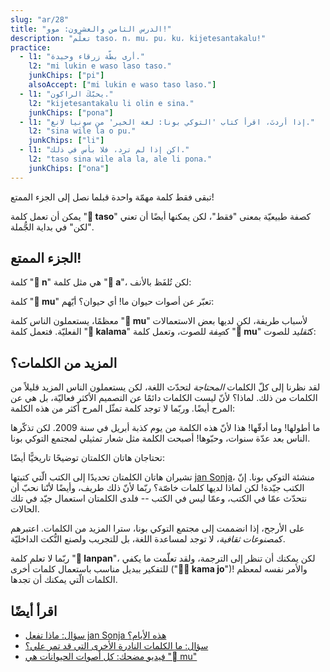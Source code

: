 ```yaml
---
slug: "ar/28"
title: "الدرس الثامن والعشرون: موو!"
description: "تعلّم taso، n، mu، pu، ku، kijetesantakalu!"
practice:
  - l1: "أرى بطّة زرقاء وحيدة."
    l2: "mi lukin e waso laso taso."
    junkChips: ["pi"]
    alsoAccept: ["mi lukin e waso taso laso."]
  - l1: "يحبّكَ الراكون."
    l2: "kijetesantakalu li olin e sina."
    junkChips: ["pona"]
  - l1: "إذا أردتَ، اقرأ كتاب 'التوكي بونا: لغة الخير' من سونيا لانغ."
    l2: "sina wile la o pu."
    junkChips: ["li"]
  - l1: "اكن إذا لم ترد، فلا بأس في ذلك."
    l2: "taso sina wile ala la, ale li pona."
    junkChips: ["ona"]
---
```



تبقى فقط كلمة مهمّة واحدة قبلما نصل إلى الجزء الممتع!

<List>
  <Word sl="taso" m="لكن، فقط" />
</List>

يمكن أن تعمل كلمة "**󱥨 taso**" كصفة طبيعيّة بمعنى "فقط"، لكن يمكنها أيضًا أن تعني "لكن" في بداية الجُّملة.

<List>
  <Sentence sl="mi awen wan taso." m="إنّني أبقى وحيدًا." />
  <Sentence sl="taso mi awen pilin pona." m="لكن أحافظ على الأمل." />
</List>

## الجزء الممتع!

كلمة "**󱦆 n**" هي مثل كلمة "**󱤀 a**"، لكن تُلفَظ بالأنف:

<List>
  <Word sl="n" m="آهه، آمم" />
  <Sentence sl="n... mi sona ala." m="ممم.. لم أعلم." />
</List>

كلمة "**󱤹 mu**" تعبّر عن أصوات حيوان ما! أي حيوان؟ أيّهم:

<List>
  <Word sl="mu" m="مو، مياو، هوه، معع ..." />
  <Sentence sl="soweli mute! mu mu mu mu mu mu." m="ست بقرات! <a target='_blank' href='https://www.youtube.com/watch?v=xxClPfZDn-E'>مو مو مو مو مو مو</a>." />
</List>

معظمًا، يستعملون الناس كلمة "**󱤹 mu**" لأسباب طريفة، لكن لديها بعض الاستعمالات الفعليّة. فتعمل كلمة "**󱤕 kalama**" ك*صِفة* للصوت، وتعمل كلمة "**󱤹 mu**" ك*تَقليد* للصوت:

<List>
  <Sentence sl="mi kute e kalama suli." m="سمعتُ صوتًا عاليًا." />
  <Sentence sl="mi kute e mu suli." m="سمعتُ فرقعة عالية." />
</List>

## المزيد من الكلمات؟

لقد نظرنا إلى كلّ الكلمات *المحتاجة* لتحدّث اللغة، لكن يستعملون الناس المزيد قليلاً من الكلمات من ذلك. لماذا؟ لأنّ ليست الكلمات دائمًا عن التصميم الأكثر فعاليّة، بل هي عن المرح أيضًا. وربّما لا توجد كلمة تمثّل المرح أكثر من هذه الكلمة:

<List>
  <Word sl="kijetesantakalu" m="راكون؛ شبه الراكون" />
</List>

ما أطولها! وما أدقّها! هذا لأنّ هذه الكلمة من يوم كذبة أبريل في سنة 2009. لكن تذكّرها الناس بعد عدّة سنوات، وحبّوها! أصبحت الكلمة مثل شعار تمثيلي لمجتمع التوكي بونا.

تحتاجان هاتان الكلمتان توضيحًا تاريخيًّا أيضًا:

<List>
  <Word sl="pu" m="(التعامل مع) <i>التوكي بونا: لغة الخير (2014)</i>، من jan Sonja" />
  <Word sl="ku" m="(التعامل مع) <i>قاموس التوكي بونا (2021)</i>، من jan Sonja" />
</List>

تشيران هاتان الكلمتان تحديدًا إلى الكتب الّتي كتبتها [jan Sonja](https://tokipona.org)، منشئة التوكي بونا. إنّ الكتب جيّدة! لكن لماذا لديها كلمات خاصّة؟ ربّما لأنّ ذلك طريف، وأيضًا لأنّنا نحبّ أن نتحدّث عمّا في الكتب، وعمّا ليس في الكتب -- فلدى الكلمتان استعمال جيّد في تلك الحالات.

على الأرجح، إذا انضممت إلى مجتمع التوكي بونا، سترا المزيد من الكلمات. اعتبرهم ك*مصنوعات ثقافية*، لا توجد لمساعدة اللغة، بل للتجريب ولصنع النُّكت الداخليّة.

<List>
  <Sentence sl="kijetesantakalu tonsi li lanpan ala lanpan e soko?" m="هل سرق الراكون اللاثنائي الفطر؟" />
</List>

ربّما لا تعلم كلمة "**󱦅 lanpan**"، لكن يمكنك أن تنظر إلى الترجمة، ولقد تعلّمت ما يكفي للتفكير ببديل مناسب باستعمال كلمات أخرى ("**󱤖󱤓 kama jo**")! والأمر نفسه لمعظم الكلمات الّتي يمكنك أن تجدها.

<Practice exercises={frontmatter.practice} />

## اقرأ أيضًا
* [سؤال: ماذا تفعل jan Sonja هذه الأيام؟](/ar/jan-sonja/)
* [سؤال: ما الكلمات النادرة الأخرى التي قد تمر علي؟](/ar/uncommon-words/)
* [فيديو مضحك: كل أصوات الحيوانات هي "󱤹 mu"](https://www.youtube.com/watch?v=zh-kLJI43xw)
